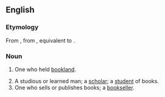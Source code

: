 {{also|Bookman}}
==English==

===Etymology===
From {{etyl|enm|en}} {{m|enm|bocman}}, from {{etyl|ang|en}} {{m|ang|bōcmann||bookman, a holder of bookland}}, equivalent to {{compound|book|man|lang=en}}.

===Noun===
{{en-noun|bookmen}}

# {{lb|en|Old English law}} One who held [[bookland]].
# A studious or learned man; a [[scholar]]; a [[student]] of books.
# One who sells or publishes books; a [[bookseller]].